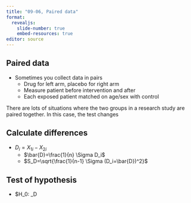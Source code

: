 ```yaml
---
title: "09-06, Paired data"
format: 
  revealjs:
    slide-number: true
    embed-resources: true
editor: source
---
```


## Paired data

-   Sometimes you collect data in pairs
    -   Drug for left arm, placebo for right arm
    -   Measure patient before intervention and after
    -   Each exposed patient matched on age/sex with control
    
:::notes
There are lots of situations where the two groups in a research study are paired together. In this case, the test changes
:::

## Calculate differences

-   $D_i = X_{1i}-X_{2i}$
    -   $\bar{D}=\frac{1}{n} \Sigma D_i$
    -   $S_D=\sqrt{\frac{1}{n-1} \Sigma (D_i=\bar{D})^2}$

## Test of hypothesis

-   $H_0:\ \mu_D